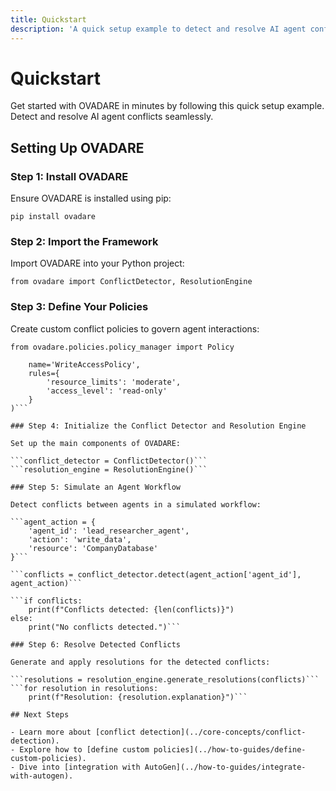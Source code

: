 ```yaml
---
title: Quickstart
description: 'A quick setup example to detect and resolve AI agent conflicts using OVADARE.'
---
```


# Quickstart

Get started with OVADARE in minutes by following this quick setup example. Detect and resolve AI agent conflicts seamlessly.

## Setting Up OVADARE

### Step 1: Install OVADARE

Ensure OVADARE is installed using pip:

```pip install ovadare```

### Step 2: Import the Framework

Import OVADARE into your Python project:

```from ovadare import ConflictDetector, ResolutionEngine```

### Step 3: Define Your Policies

Create custom conflict policies to govern agent interactions:

```from ovadare.policies.policy_manager import Policy```

```policy = Policy(
    name='WriteAccessPolicy',
    rules={
        'resource_limits': 'moderate',
        'access_level': 'read-only'
    }
)```

### Step 4: Initialize the Conflict Detector and Resolution Engine

Set up the main components of OVADARE:

```conflict_detector = ConflictDetector()```
```resolution_engine = ResolutionEngine()```

### Step 5: Simulate an Agent Workflow

Detect conflicts between agents in a simulated workflow:

```agent_action = {
    'agent_id': 'lead_researcher_agent',
    'action': 'write_data',
    'resource': 'CompanyDatabase'
}```

```conflicts = conflict_detector.detect(agent_action['agent_id'], agent_action)```

```if conflicts:
    print(f"Conflicts detected: {len(conflicts)}")
else:
    print("No conflicts detected.")```

### Step 6: Resolve Detected Conflicts

Generate and apply resolutions for the detected conflicts:

```resolutions = resolution_engine.generate_resolutions(conflicts)```
```for resolution in resolutions:
    print(f"Resolution: {resolution.explanation}")```

## Next Steps

- Learn more about [conflict detection](../core-concepts/conflict-detection).
- Explore how to [define custom policies](../how-to-guides/define-custom-policies).
- Dive into [integration with AutoGen](../how-to-guides/integrate-with-autogen).
